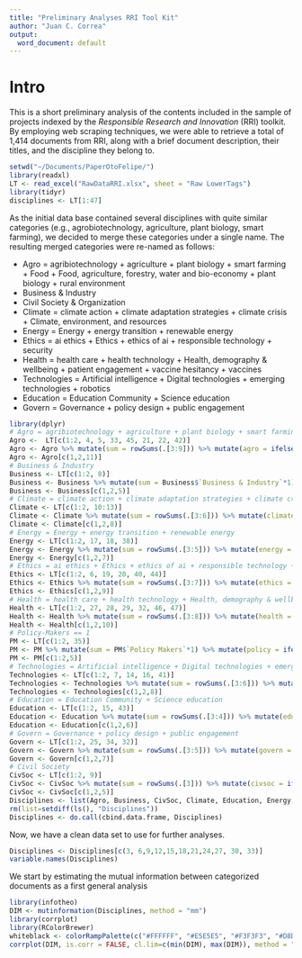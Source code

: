 ```yaml
---
title: "Preliminary Analyses RRI Tool Kit"
author: "Juan C. Correa"
output:
  word_document: default
---
```


# Intro
This is a short preliminary analysis of the contents included in the sample of projects indexed by the *Responsible Research and Innovation* (RRI) toolkit. By employing web scraping techniques, we were able to retrieve a total of 1,414 documents from RRI, along with a brief document description, their titles, and the discipline they belong to. 

```r
setwd("~/Documents/PaperOtoFelipe/")
library(readxl)
LT <- read_excel("RawDataRRI.xlsx", sheet = "Raw LowerTags")
library(tidyr)
disciplines <- LT[1:47]
```


As the initial data base contained several disciplines with quite similar categories (e.g., agrobiotechnology, agriculture, plant biology, smart farming), we decided to merge these categories under a single name. The resulting merged categories were re-named as follows:

* Agro = agribiotechnology + agriculture + plant biology + smart farming + Food + Food, agriculture, forestry, water and bio-economy + plant biology + rural environment
* Business & Industry
* Civil Society & Organization
* Climate = climate action + climate adaptation strategies + climate crisis + Climate, environment, and resources
* Energy = Energy + energy transition + renewable energy
* Ethics = ai ethics + Ethics + ethics of ai + responsible technology + security
* Health = health care + health technology + Health, demography & wellbeing + patient engagement + vaccine hesitancy + vaccines
* Technologies = Artificial intelligence + Digital technologies + emerging technologies + robotics
* Education = Education Community + Science education
* Govern = Governance + policy design + public engagement

```r
library(dplyr)
# Agro = agribiotechnology + agriculture + plant biology + smart farming + Food + Food, agriculture, forestry, water and bio-economy + plant biology + rural environment
Agro <-  LT[c(1:2, 4, 5, 33, 45, 21, 22, 42)]
Agro <- Agro %>% mutate(sum = rowSums(.[3:9])) %>% mutate(agro = ifelse(sum >= 1, 1, 0))
Agro <- Agro[c(1,2,11)]
# Business & Industry
Business <- LT[c(1:2, 8)]
Business <- Business %>% mutate(sum = Business$`Business & Industry`*1) %>% mutate(busi = ifelse(sum >= 1, 1, 0))
Business <- Business[c(1,2,5)]
# Climate = climate action + climate adaptation strategies + climate crisis + Climate, environment, and resources
Climate <- LT[c(1:2, 10:13)]
Climate <- Climate %>% mutate(sum = rowSums(.[3:6])) %>% mutate(climate = ifelse(sum >= 1, 1, 0))
Climate <- Climate[c(1,2,8)]
# Energy = Energy + energy transition + renewable energy
Energy <- LT[c(1:2, 17, 18, 38)]
Energy <- Energy %>% mutate(sum = rowSums(.[3:5])) %>% mutate(energy = ifelse(sum >= 1, 1, 0))
Energy <- Energy[c(1,2,7)]
# Ethics = ai ethics + Ethics + ethics of ai + responsible technology + security
Ethics <- LT[c(1:2, 6, 19, 20, 40, 44)]
Ethics <- Ethics %>% mutate(sum = rowSums(.[3:7])) %>% mutate(ethics = ifelse(sum >= 1, 1, 0))
Ethics <- Ethics[c(1,2,9)]
# Health = health care + health technology + Health, demography & wellbeing + patient engagement + vaccine hesitancy + vaccines
Health <- LT[c(1:2, 27, 28, 29, 32, 46, 47)]
Health <- Health %>% mutate(sum = rowSums(.[3:8])) %>% mutate(health = ifelse(sum >= 1, 1, 0))
Health <- Health[c(1,2,10)]
# Policy-Makers == 1
PM <- LT[c(1:2, 35)]
PM <- PM %>% mutate(sum = PM$`Policy Makers`*1) %>% mutate(policy = ifelse(sum >= 1, 1, 0))
PM <- PM[c(1:2,5)]
# Technologies = Artificial intelligence + Digital technologies + emerging technologies + robotics
Technologies <- LT[c(1:2, 7, 14, 16, 41)]
Technologies <- Technologies %>% mutate(sum = rowSums(.[3:6])) %>% mutate(technologies = ifelse(sum >= 1, 1, 0))
Technologies <- Technologies[c(1,2,8)]
# Education = Education Community + Science education
Education <- LT[c(1:2, 15, 43)]
Education <- Education %>% mutate(sum = rowSums(.[3:4])) %>% mutate(education = ifelse(sum >= 1, 1, 0))
Education <- Education[c(1,2,6)]
# Govern = Governance + policy design + public engagement
Govern <- LT[c(1:2, 25, 34, 32)]
Govern <- Govern %>% mutate(sum = rowSums(.[3:5])) %>% mutate(govern = ifelse(sum >= 1, 1, 0))
Govern <- Govern[c(1,2,7)]
# Civil Society
CivSoc <- LT[c(1:2, 9)]
CivSoc <- CivSoc %>% mutate(sum = rowSums(.[3])) %>% mutate(civsoc = ifelse(sum >= 1, 1, 0))
CivSoc <- CivSoc[c(1,2,5)]
Disciplines <- list(Agro, Business, CivSoc, Climate, Education, Energy, Ethics, Govern, Health, PM, Technologies)
rm(list=setdiff(ls(), "Disciplines"))
Disciplines <- do.call(cbind.data.frame, Disciplines)
```

Now, we have a clean data set to use for further analyses.
```r
Disciplines <- Disciplines[c(3, 6,9,12,15,18,21,24,27, 30, 33)]
variable.names(Disciplines)
```
We start by estimating the mutual information between categorized documents as a first general analysis
```r
library(infotheo)
DIM <- mutinformation(Disciplines, method = "mm")
library(corrplot)
library(RColorBrewer)
whiteblack <- colorRampPalette(c("#FFFFFF", "#E5E5E5", "#F3F3F3", "#D8D8D8", "#B1B1B1", "#8A8A8A", "#5D5D5D", "#000000"))
corrplot(DIM, is.corr = FALSE, cl.lim=c(min(DIM), max(DIM)), method = "number", type = "lower", col=whiteblack(6), tl.col = "black")

```

